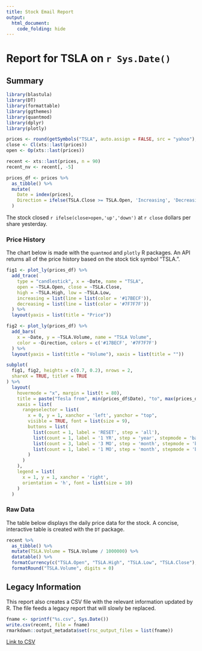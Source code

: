 ```yaml
---
title: Stock Email Report
output: 
  html_document:
    code_folding: hide
---
```

  
# Report for TSLA on `r Sys.Date()`

## Summary{.tabset}

```r
library(blastula)
library(DT)
library(formattable)
library(ggthemes)
library(quantmod)
library(dplyr)
library(plotly)

prices <- round(getSymbols("TSLA", auto.assign = FALSE, src = "yahoo"), 2)
close <- Cl(xts::last(prices))
open <- Op(xts::last(prices))

recent <- xts::last(prices, n = 90)
recent_nv <- recent[, -5]

prices_df <- prices %>%
  as_tibble() %>%
  mutate(
    Date = index(prices), 
    Direction = ifelse(TSLA.Close >= TSLA.Open, 'Increasing', 'Decreasing')
  )
```

The stock closed `r ifelse(close>open,'up','down')` at `r close` dollars per share yesterday.


### Price History

The chart below is made with the `quantmod` and `plotly` R packages. An API returns all of the price history based on the stock tick symbol "TSLA.".


```r
fig1 <- plot_ly(prices_df) %>%
  add_trace(
    type = "candlestick", x = ~Date, name = "TSLA",
    open = ~TSLA.Open, close = ~TSLA.Close,
    high = ~TSLA.High, low = ~TSLA.Low,
    increasing = list(line = list(color = '#17BECF')),
    decreasing = list(line = list(color = '#7F7F7F'))
  ) %>% 
  layout(yaxis = list(title = "Price"))

fig2 <- plot_ly(prices_df) %>%
  add_bars(
    x = ~Date, y = ~TSLA.Volume, name = "TSLA Volume",
    color = ~Direction, colors = c('#17BECF', '#7F7F7F')
  ) %>%
  layout(yaxis = list(title = "Volume"), xaxis = list(title = ""))

subplot(
  fig1, fig2, heights = c(0.7, 0.2), nrows = 2,
  shareX = TRUE, titleY = TRUE
) %>%
  layout(
    hovermode = "x", margin = list(t = 80),
    title = paste("Tesla from", min(prices_df$Date), "to", max(prices_df$Date)),
    xaxis = list(
      rangeselector = list(
        x = 0, y = 1, xanchor = 'left', yanchor = "top",
        visible = TRUE, font = list(size = 9),
        buttons = list(
          list(count = 1, label = 'RESET', step = 'all'),
          list(count = 1, label = '1 YR', step = 'year', stepmode = 'backward'),
          list(count = 3, label = '3 MO', step = 'month', stepmode = 'backward'),
          list(count = 1, label = '1 MO', step = 'month', stepmode = 'backward')
        )        
      )
    ),
    legend = list(
      x = 1, y = 1, xanchor = 'right',
      orientation = 'h', font = list(size = 10)
    )
  )
```

### Raw Data

The table below displays the daily price data for the stock. A concise, interactive table is created with the `DT` package. 

  
```r
recent %>%
  as_tibble() %>%
  mutate(TSLA.Volume = TSLA.Volume / 1000000) %>%
  datatable() %>%
  formatCurrency(c("TSLA.Open", "TSLA.High", "TSLA.Low", "TSLA.Close"), digits = 2) %>%
  formatRound("TSLA.Volume", digits = 0)
```

## Legacy Information

This report also creates a CSV file with the relevant information updated by R. The file feeds a legacy report that will slowly be replaced.

```r
fname <- sprintf("%s.csv", Sys.Date())
write.csv(recent, file = fname)
rmarkdown::output_metadata$set(rsc_output_files = list(fname))
```

[Link to CSV](`r fname`)

